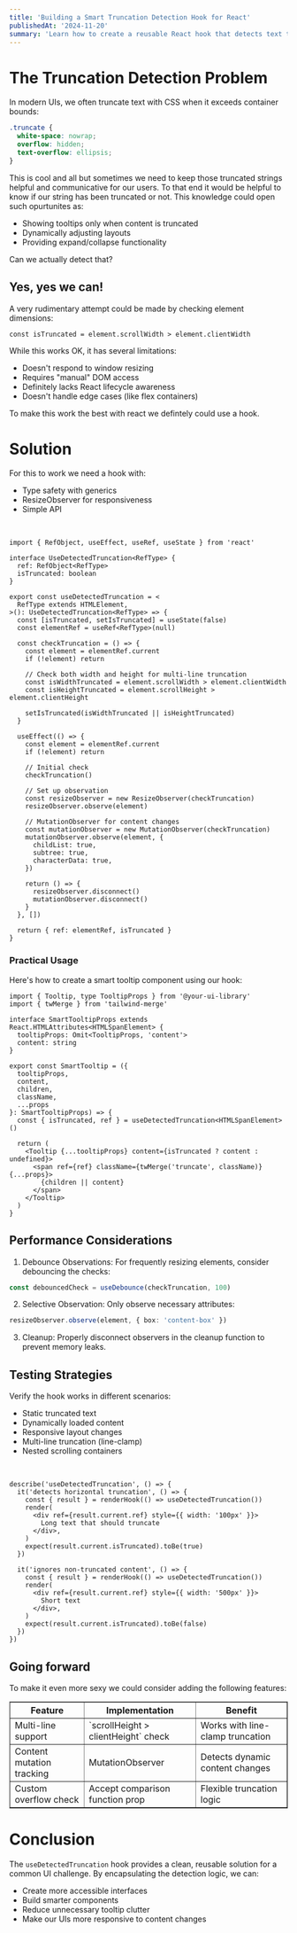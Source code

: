 ```yaml
---
title: 'Building a Smart Truncation Detection Hook for React'
publishedAt: '2024-11-20'
summary: 'Learn how to create a reusable React hook that detects text truncation in UI elements, enabling intelligent tooltips and responsive design adjustments.'
---
```


# The Truncation Detection Problem

In modern UIs, we often truncate text with CSS when it exceeds container bounds:

```css
.truncate {
  white-space: nowrap;
  overflow: hidden;
  text-overflow: ellipsis;
}
```

This is cool and all but sometimes we need to keep those truncated strings helpful and communicative for our users.
To that end it would be helpful to know if our string has been truncated or not.
This knowledge could open such opurtunites as:

- Showing tooltips only when content is truncated
- Dynamically adjusting layouts
- Providing expand/collapse functionality

Can we actually detect that?

## Yes, yes we can!

A very rudimentary attempt could be made by checking element dimensions:

```tsx
const isTruncated = element.scrollWidth > element.clientWidth
```

While this works OK, it has several limitations:

- Doesn't respond to window resizing
- Requires "manual" DOM access
- Definitely lacks React lifecycle awareness
- Doesn't handle edge cases (like flex containers)

To make this work the best with react we defintely could use a hook.

# Solution

For this to work we need a hook with:

- Type safety with generics
- ResizeObserver for responsiveness
- Simple API


<br />

```tsx
import { RefObject, useEffect, useRef, useState } from 'react'

interface UseDetectedTruncation<RefType> {
  ref: RefObject<RefType>
  isTruncated: boolean
}

export const useDetectedTruncation = <
  RefType extends HTMLElement,
>(): UseDetectedTruncation<RefType> => {
  const [isTruncated, setIsTruncated] = useState(false)
  const elementRef = useRef<RefType>(null)

  const checkTruncation = () => {
    const element = elementRef.current
    if (!element) return

    // Check both width and height for multi-line truncation
    const isWidthTruncated = element.scrollWidth > element.clientWidth
    const isHeightTruncated = element.scrollHeight > element.clientHeight

    setIsTruncated(isWidthTruncated || isHeightTruncated)
  }

  useEffect(() => {
    const element = elementRef.current
    if (!element) return

    // Initial check
    checkTruncation()

    // Set up observation
    const resizeObserver = new ResizeObserver(checkTruncation)
    resizeObserver.observe(element)

    // MutationObserver for content changes
    const mutationObserver = new MutationObserver(checkTruncation)
    mutationObserver.observe(element, {
      childList: true,
      subtree: true,
      characterData: true,
    })

    return () => {
      resizeObserver.disconnect()
      mutationObserver.disconnect()
    }
  }, [])

  return { ref: elementRef, isTruncated }
}
```

### Practical Usage

Here's how to create a smart tooltip component using our hook:

```tsx copy
import { Tooltip, type TooltipProps } from '@your-ui-library'
import { twMerge } from 'tailwind-merge'

interface SmartTooltipProps extends React.HTMLAttributes<HTMLSpanElement> {
  tooltipProps: Omit<TooltipProps, 'content'>
  content: string
}

export const SmartTooltip = ({
  tooltipProps,
  content,
  children,
  className,
  ...props
}: SmartTooltipProps) => {
  const { isTruncated, ref } = useDetectedTruncation<HTMLSpanElement>()

  return (
    <Tooltip {...tooltipProps} content={isTruncated ? content : undefined}>
      <span ref={ref} className={twMerge('truncate', className)} {...props}>
        {children || content}
      </span>
    </Tooltip>
  )
}
```

## Performance Considerations

1. Debounce Observations:
   For frequently resizing elements, consider debouncing the checks:

```ts copy
const debouncedCheck = useDebounce(checkTruncation, 100)
```

2. Selective Observation:
   Only observe necessary attributes:

```ts copy
resizeObserver.observe(element, { box: 'content-box' })
```

3. Cleanup:
   Properly disconnect observers in the cleanup function to prevent memory leaks.

## Testing Strategies

Verify the hook works in different scenarios:

- Static truncated text
- Dynamically loaded content
- Responsive layout changes
- Multi-line truncation (line-clamp)
- Nested scrolling containers

<br />

```tsx copy
describe('useDetectedTruncation', () => {
  it('detects horizontal truncation', () => {
    const { result } = renderHook(() => useDetectedTruncation())
    render(
      <div ref={result.current.ref} style={{ width: '100px' }}>
        Long text that should truncate
      </div>,
    )
    expect(result.current.isTruncated).toBe(true)
  })

  it('ignores non-truncated content', () => {
    const { result } = renderHook(() => useDetectedTruncation())
    render(
      <div ref={result.current.ref} style={{ width: '500px' }}>
        Short text
      </div>,
    )
    expect(result.current.isTruncated).toBe(false)
  })
})
```

## Going forward

To make it even more sexy we could consider adding the following features:

<table border='1' cellspacing='0' cellpadding='5'>
  <thead>
    <tr>
      <th>Feature</th> <th>Implementation</th> <th>Benefit</th>
    </tr>
  </thead>
  <tbody>
    <tr>
      <td>Multi-line support</td> <td>`scrollHeight > clientHeight` check</td>
      <td>Works with line-clamp truncation</td>
    </tr>
    <tr>
      <td>Content mutation tracking</td> <td>MutationObserver</td>
      <td>Detects dynamic content changes</td>
    </tr>
    <tr>
      <td>Custom overflow check</td> <td>Accept comparison function prop</td>
      <td>Flexible truncation logic</td>
    </tr>
  </tbody>
</table>

# Conclusion

The `useDetectedTruncation` hook provides a clean, reusable solution for a common UI challenge. By encapsulating the detection logic, we can:

- Create more accessible interfaces
- Build smarter components
- Reduce unnecessary tooltip clutter
- Make our UIs more responsive to content changes
